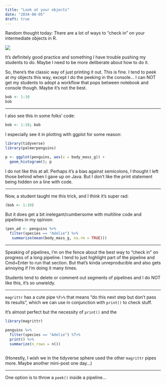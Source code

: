 ```yaml
---
title: "Look at your objects"
date: "2034-08-05"
draft: true
---
```


Random thought today: There are a lot of ways to "check in" on your intermediate objects in R.

![](behold my stuff)

It's definitely good practice and something I have trouble pushing my students to do.  Maybe I need to be more deliberate about how to do it.


So, there's the classic way of just printing it out.  This is fine.  I tend to peek at my objects this way, except I do the peeking in the console... I can NOT get my students to adopt a workflow that pops between notebook and console though.  Maybe it's not the best.

```r
bob <- 1:10
bob
```

---

I also see this in some folks' code:

```r
bob <- 1:10; bob
```

I especially see it in plotting with ggplot for some reason:

```r
library(tidyverse)
library(palmerpenguins)

p <- ggplot(penguins, aes(x = body_mass_g)) +
  geom_histogram(); p
```

I do not like this at all.  Perhaps it's a bias against semicolons, I thought I left those behind when I gave up on Java.  But I don't like the print statement being hidden on a line with code.

---

Now, a student taught me this trick, and I think it's super rad:

```r
(bob <- 1:10)
```

But it does get a bit inelegant/cumbersome with multiline code and pipelines in my opinion:

```r
(pen_ad <- penguins %>%
  filter(species == "Adelie") %>%
   summarize(mean(body_mass_g, na.rm = TRUE)))
```

---

Speaking of pipelines, I'm on the fence about the best way to "check in" on progress of a long pipeline.  I tend to just highlight part of the pipeline and Cmd+Enter to run that section.  But that's kinda unreproducible and also gets annoying if I'm doing it many times.

Students tend to delete or comment out segments of pipelines and I do NOT like this, it's so unwieldy.

---

`magrittr` has a cute pipe `%T>%` that means "do this next step but don't pass its results", which we can use in conjunction with `print()` to check stuff.

It's almost perfect but the necessity of `print()` and the 

```r
library(magrittr)

penguins %>%
  filter(species == "Adelie") %T>%
  print() %>%  
  summarize(n_rows = n())
         
```

(Honestly, I wish we in the tidyverse sphere used the other `magrittr` pipes more.  Maybe another mini-post one day...)

---

One option is to throw a `peek()` inside a pipeline...
